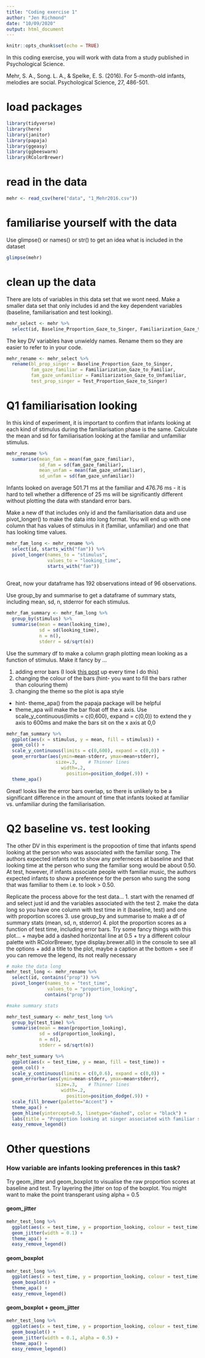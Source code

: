 ```yaml
---
title: "Coding exercise 1"
author: "Jen Richmond"
date: "10/09/2020"
output: html_document
---
```


```r
knitr::opts_chunk$set(echo = TRUE)
```

In this coding exercise, you will work with data from a study published in Psychological Science. 

Mehr, S. A., Song. L. A., & Spelke, E. S. (2016). For 5-month-old infants, melodies are social. Psychological
Science, 27, 486-501. 

# load packages

```r
library(tidyverse)
library(here)
library(janitor)
library(papaja)
library(ggeasy)
library(ggbeeswarm)
library(RColorBrewer)

```


# read in the data

```r
mehr <- read_csv(here("data", "1_Mehr2016.csv"))
```

# familiarise yourself with the data
Use glimpse() or names() or str() to get an idea what is included in the dataset

```r
glimpse(mehr)
```



# clean up the data

There are lots of variables in this data set that we wont need. Make a smaller data set that only includes id and the key dependent variables (baseline, familiarisation and test looking). 

```r
mehr_select <- mehr %>%
  select(id, Baseline_Proportion_Gaze_to_Singer, Familiarization_Gaze_to_Familiar, Familiarization_Gaze_to_Unfamiliar, Test_Proportion_Gaze_to_Singer)

```

The key DV variables have unwieldy names. Rename them so they are easier to refer to in your code. 

```r
mehr_rename <- mehr_select %>%
  rename(bl_prop_singer = Baseline_Proportion_Gaze_to_Singer, 
         fam_gaze_familiar = Familiarization_Gaze_to_Familiar, 
         fam_gaze_unfamiliar = Familiarization_Gaze_to_Unfamiliar, 
         test_prop_singer = Test_Proportion_Gaze_to_Singer)
```

# Q1 familiarisation looking 

In this kind of experiment, it is important to confirm that infants looking at each kind of stimulus during the familiarisation phase is the same. Calculate the mean and sd for familiarisation looking at the familiar and unfamiliar stimulus. 

```r
mehr_rename %>%
  summarise(mean_fam = mean(fam_gaze_familiar),
            sd_fam = sd(fam_gaze_familiar),
            mean_unfam = mean(fam_gaze_unfamiliar),
            sd_unfam = sd(fam_gaze_unfamiliar))
```

Infants looked on average 501.71 ms at the familiar and 476.76 ms - it is hard to tell whether a difference of 25 ms will be  significantly different without plotting the data with standard error bars. 

Make a new df that includes only id and the familiarisation data and use pivot_longer() to make the data into long format. You will end up with one column that has values of stimulus in it (familiar, unfamiliar) and one that has looking time values. 

```r
mehr_fam_long <- mehr_rename %>%
  select(id, starts_with("fam")) %>%
  pivot_longer(names_to = "stimulus", 
               values_to = "looking_time", 
               starts_with("fam"))
               
```

Great, now your dataframe has 192 observations intead of 96 observations. 

Use group_by and summarise to get a dataframe of summary stats, including mean, sd, n, stderror for each stimulus. 

```r
mehr_fam_summary <- mehr_fam_long %>%
  group_by(stimulus) %>%
  summarise(mean = mean(looking_time), 
            sd = sd(looking_time), 
            n = n(), 
            stderr = sd/sqrt(n))

```

Use the summary df to make a column graph plotting mean looking as a function of stimulus. Make it fancy by ...

1. adding error bars (I look [this post](http://jenrichmond.rbind.io/post/apa-figures/) up every time I do this)
2. changing the colour of the bars (hint- you want to fill the bars rather than colouring them)
3. changing the theme so the plot is apa style 
  + hint- theme_apa() from the papaja package will be helpful
  + theme_apa will make the bar float off the x axis. Use  scale_y_continuous(limits = c(0,600), expand = c(0,0)) to extend the y axis to 600ms and make the bars sit on the x axis at 0,0

```r
mehr_fam_summary %>%
  ggplot(aes(x = stimulus, y = mean, fill = stimulus)) +
  geom_col() +
  scale_y_continuous(limits = c(0,600), expand = c(0,0)) +
  geom_errorbar(aes(ymin=mean-stderr, ymax=mean+stderr),
                  size=.3,    # Thinner lines
                    width=.2,
                      position=position_dodge(.9)) +
  theme_apa()
```

Great! looks like the error bars overlap, so there is unlikely to be a significant difference in the amount of time that infants looked at familiar vs. unfamiliar during the familiarisation. 

# Q2 baseline vs. test looking

The other DV in this experiment is the propootion of time that infants spend looking at the person who was associated with the familiar song. The authors expected infants not to show any preferneces at baseline and that looking time at the person who sung the familiar song would be about 0.50. At test, however, if infants associate people with familiar music, the authors expected infants to show a preference for the person who sung the song that was familiar to them i.e. to look > 0.50. 

Replicate the process above for the test data...
1. start with the renamed df and select just id and the variables associated with the test
2. make the data long so you have one column with test time in it (baseline, test) and one with proportion scores
3. use group_by and summarise to make a df of summary stats (mean, sd, n, stderror)
4. plot the proportion scores as a function of test time, including error bars. Try some fancy things with this plot...
  + maybe add a dashed horizontal line at 0.5 
  + try a different colour palette with RColorBrewer, type display.brewer.all() in the console to see all the options
  + add a title to the plot, maybe a caption at the bottom
  + see if you can remove the legend, its not really necessary


```r
# make the data long
mehr_test_long <- mehr_rename %>%
  select(id, contains("prop")) %>%
  pivot_longer(names_to = "test_time", 
               values_to = "proportion_looking", 
              contains("prop"))

#make summary stats

mehr_test_summary <- mehr_test_long %>%
  group_by(test_time) %>%
  summarise(mean = mean(proportion_looking), 
            sd = sd(proportion_looking), 
            n = n(), 
            stderr = sd/sqrt(n))

mehr_test_summary %>%
  ggplot(aes(x = test_time, y = mean, fill = test_time)) +
  geom_col() +
  scale_y_continuous(limits = c(0,0.6), expand = c(0,0)) +
  geom_errorbar(aes(ymin=mean-stderr, ymax=mean+stderr),
                  size=.3,    # Thinner lines
                    width=.2,
                      position=position_dodge(.9)) +
  scale_fill_brewer(palette="Accent") +
  theme_apa() + 
  geom_hline(yintercept=0.5, linetype="dashed", color = "black") +
  labs(title = "Proportion looking at singer associated with familiar song", subtitle = "baseline vs. test preferences", caption = "Data from Mehr et al., 2016 PsychSci") +
  easy_remove_legend()

```


# Other questions

### How variable are infants looking preferences in this task? 

Try geom_jitter and geom_boxplot to visualise the raw proportion scores at baseline and test. Try layering the jitter on top of the boxplot. You might want to make the point transperant using alpha = 0.5


#### geom_jitter

```r
mehr_test_long %>%
  ggplot(aes(x = test_time, y = proportion_looking, colour = test_time)) +
  geom_jitter(width = 0.1) + 
  theme_apa() +
  easy_remove_legend()
```

#### geom_boxplot
```r
mehr_test_long %>%
  ggplot(aes(x = test_time, y = proportion_looking, colour = test_time)) +
  geom_boxplot() + 
  theme_apa() +
  easy_remove_legend()
```

#### geom_boxplot + geom_jitter
```r
mehr_test_long %>%
  ggplot(aes(x = test_time, y = proportion_looking, colour = test_time)) +
  geom_boxplot() + 
  geom_jitter(width = 0.1, alpha = 0.5) +
  theme_apa() +
  easy_remove_legend()
```

